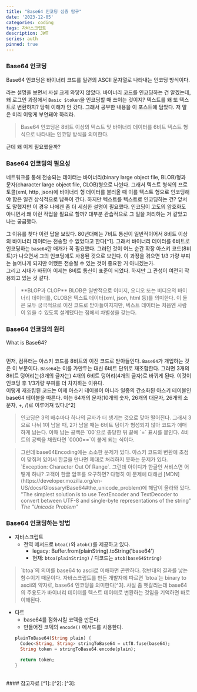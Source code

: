 ```yaml
---
title: "Base64 인코딩 심층 탐구"
date: '2023-12-05'
categories: coding
tags: 자바스크립트
description: JWT
series: auth
pinned: true
---
```

<HeadingNavigator />

### Base64 인코딩

Base64 인코딩은 바이너리 코드를 일련의 ASCII 문자열로 나타내는 인코딩 방식이다.

라는 설명을 보면서 사실 크게 와닿지 않았다. 바이너리 코드를 인코딩하는 건 알겠는데, 왜 로그인 과정에서 `Basic $token`을 인코딩할 때 쓰이는 것이지? 텍스트를 왜 또 텍스트로 변환하지? 당췌 이해가 안 갔다. 그래서 공부한 내용을 이 포스트에 담았다. 저 말은 미리 이렇게 부연돼야 하리라.

> Base64 인코딩은 8비트 이상의 텍스트 및 바이너리 데이터를 6비트 텍스트 형식으로 나타내는 인코딩 방식을 의미한다.

근데 왜 이게 필요했을까?

### Base64 인코딩의 필요성

네트워크를 통해 전송되는 데이터는 바이너리(binary large object file, BLOB)형과 문자(character large object file, CLOB)형으로 나뉜다. 그래서 텍스트 형식의 프로토콜(xml, http, json)에 바이너리 형 데이터를 불러올 때 이를 텍스트 형으로 인코딩해야 함은 일견 상식적으로 납득이 간다. 하지만 텍스트를 텍스트로 인코딩하는 건? 앞서도 말했지만 이 경우 나에겐 좀 더 세심한 설명이 필요했다. 인코딩이 고도의 암호화도 아니면서 왜 이런 작업을 필요로 할까? 대부분 관습적으로 그 일을 처리하는 거 같았고 나는 궁금했다.

그 이유를 찾다 이런 답을 보았다. 80년대에는 7비트 통신이 일반적이어서 8비트 이상의 바이너리 데이터는 전송할 수 없었다고 한다[^1]. 그래서 바이너리 데이터를 6비트로 인코딩하는 `base64`란 매개가 꼭 필요했다. 그러던 것이 어느 순간 확장 아스키 코드(8비트)가 나오면서 그의 인코딩에도 사용된 것으로 보인다. 이 과정을 겪으면 1/3 가량 부피는 늘어나게 되지만 어쨌든 전송될 수 있는 것이 중요한 거 아니겠는가.  
그리고 시대가 바뀌어 이제는 8비트 통신이 표준이 되었다. 하지만 그 관성이 여전히 작용되고 있는 것 같다.

> <label className="green" />
> **BLOP과 CLOP**  
> BLOB은 일반적으로 이미지, 오디오 또는 비디오의 바이너리 데이터를, CLOB은 텍스트 데이터(xml, json, html 등)를 의미한다. 이 둘은 모두 궁극적으로 이진 코드로 받아들여지지만, 텍스트 데이터는 처음엔 사람이 읽을 수 있도록 설계됐다는 점에서 차별성을 갖는다.

### Base64 인코딩의 원리
<Youtube src='https://www.youtube.com/embed/8qkxeZmKmOY' />
<figcaption>What is Base64?</figcaption>
<br/>

먼저, 컴퓨터는 아스키 코드를 8비트의 이진 코드로 받아들인다. `Base64`가 개입하는 것은 이 부분이다. `Base64`는 이를 가만두는 대신 6비트 단위로 재조합한다. 그러면 3개의 8비트 덩어리는(3개의 글자는) 4개의 6비트 덩어리(4개의 글자)로 바뀌게 된다. 이것이 인코딩 후 1/3가량 부피를 더 차지하는 이유다.  
이렇게 재조립된 코드는 이제 아스키 테이블이 아니라 일종의 간소화된 아스키 테이블인 base64 테이블을 따른다. 이는 64개의 문자(10개의 숫자, 26개의 대문자, 26개의 소문자, +, /)로 이루어져 있다.[^2]

> <label className="green" /> 
> 인코딩은 3의 배수마다 하나의 글자가 더 생기는 것으로 맞아 떨어진다. 그래서 3으로 나눠 1이 남을 때, 2가 남을 때는 6비트 덩이가 형성되지 않아 코드가 애매하게 남는다. 이때 남는 공백은 `00`으로 충당한 뒤 끝에 `=` 표시를 붙인다. 4비트의 공백을 채웠다면 `0000==`이 붙게 되는 식이다.

> <label className="red" />
> 그런데 base64Encoding에는 소소한 문제가 있다. 아스키 코드의 변환에 초점이 맞춰져 있어서 한글을 만나면 제대로 처리하지 못하는 문제가 있다. `Exception: Character Out Of Range`.  
> 그런데 아이디가 한글인 서비스면 어떻게 하나? 고객이 한글 암호를 요구하면? 다행히 이 문제에 대해선 [MDN](https://developer.mozilla.org/en-US/docs/Glossary/Base64#the_unicode_problem)에 해답이 올라와 있다.
> <br/>
> "The simplest solution is to use TextEncoder and TextDecoder to convert between UTF-8 and single-byte representations of the string"
> <cite>The "Unicode Problem"</cite>

### Base64 인코딩하는 방법
- 자바스크립트
  - 전역 메서드로 `btoa()`와 `atob()`를 제공하고 있다.
	- legacy: Buffer.from(plainString).toString('base64')
	- 현재: `btoa(plainString)` / 디코드는 `atob(base64String)`

> <label className="green" />
> `btoa`의 의미를 base64 to ascii로 이해하면 곤란하다. 정반대의 결과를 낳는 함수이기 때문이다. 자바스크립트를 만든 개발자에 따르면 `btoa`는 binary to ascii의 약자로, base64 인코딩을 의미한다[^3]. 사실 좀 헷갈리는데 base64의 주용도가 바이너리 데이터를 텍스트 데이터로 변환하는 것임을 기억하면 바로 이해된다.

- 다트
  - base64를 점화시킬 코덱을 만든다.
  - 만들어진 코덱의 `encode()` 메서드를 사용한다.
  ```dart
  plainToBase64(String plain) {
    Codec<String, String> stringToBase64 = utf8.fuse(base64);
    String token = stringToBase64.encode(plain);

    return token;
  }
  ```

<br/>
#### 참고자료
[^1]: <Lnk text='Base64 Encoding: What Is It? How Does It Work?' href='https://builtin.com/software-engineering-perspectives/base64-encoding' />
[^2]: <Lnk text='Base64 Table' href='https://en.wikipedia.org/wiki/Base64#Base64_table_from_RFC_4648' />
[^3]: <Lnk text='Why were Javascript `atob()` and `btoa()` named like that?' href='https://stackoverflow.com/a/50454071' />
